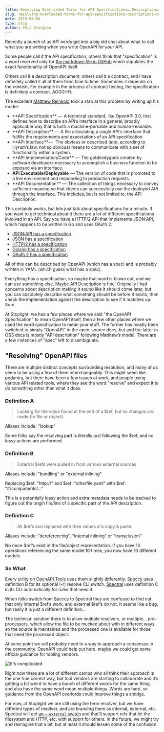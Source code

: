 ```yaml
---
title: Resolving Overloaded Terms for API Specifications… Descriptions… Contract?
slug: resolving-overloaded-terms-for-api-specifications-descriptions-contracts
date: 2019-04-04
type: blog
author: Phil Sturgeon
---
```


Recently a bunch of us API nerds got into a big old chat about what to call what you are writing when you write OpenAPI for _your_ API.

Some people call it the API specification, others think that "specification" is a word reserved only for [the markdown file in GitHub](https://github.com/OAI/OpenAPI-Specification/blob/master/versions/3.0.0.md) which stipulates the exact functionality of OpenAPI itself.

Others call it a description document, others call it a contract, and I have definitely called it all of them from time to time. Sometimes it depends on the context. For example in the process of contract testing, the specification is definitely a contract. AGGGHH.

The excellent [Matthew Reinbold](https://matthewreinbold.com/2019/02/27/APIsandPedantry/) took a stab at this problem by writing up his model:

- **API Specification ** —  A technical standard, like OpenAPI 3.0, that defines how to describe an API’s interface in a general, broadly applicable way that is both a machine-parsable and human-readable.
- **API Description ** —  A file articulating a single API’s interface that fulfills the requirements and expectations of an API specification.
- **API Interface **—   The obvious or described (and, according to Hyrum’s law, not so obvious) means to communicate with a set of functionality within a system.
- **API Implementation/Code ** —  The gobbledygook created by software developers necessary to accomplish a business function to be exposed via an interface.
- **API Executable/Deployable**  — The version of code that is promoted to a live environment and responding to production requests.
- **API Documentation ** —  The collection of things necessary to convey sufficient meaning so that clients can successfully use the deployed API through the interface. This includes, but is not limited to, the API Description.

This certainly works, but lets just talk about specifications for a minute. If you want to get technical about it there are a lot of different specifications involved in an API. Say you have a HTTP/2 API that implements JSON:API, which happens to be written in Go and uses OAuth 2.

- [JSON:API has a specification](https://jsonapi.org/)
- [JSON has a specification](https://tools.ietf.org/html/rfc7159)
- [HTTP/2 has a specification](https://tools.ietf.org/html/rfc7540)
- [Golang has a specification](https://golang.org/ref/spec)
- [OAuth 2 has a specification](https://tools.ietf.org/html/rfc6749)

All of this can be described by OpenAPI (which has a spec) and is probably written in YAML (which guess what has a spec).

Everything has a specification, so maybe that word is blown out, and we can use something else. Maybe API Description is fine. Originally I had concerns about description making it sound like it should come later, but you can absolutely describe what something should be before it exists, then check the implementation against the description to see if it matches up. Sure.

At Stoplight, we had a few places where we said "the OpenAPI Specification" to mean OpenAPI itself, then a few other places where we used the word specification to mean your stuff. The former has mostly been switched to simply "OpenAPI" in the open-source docs, but and the latter in OSS docs is mostly "API description" following Matthew’s model. There are a few instances of "spec" left to disambiguate.

## "Resolving" OpenAPI files

There are multiple distinct concepts surrounding resolution, and many of us seem to be using a few of them interchangeably. This might seem like pedantry, but there have been a few issues at work, and people using various API related tools, where they see the word "resolve" and expect it to do something other than what it does.

### Definition A

> Looking for the value found at the end of a \$ref, but no changes are made (to file or object)

Aliases include: "lookup"

Some folks say the resolving part is literally just following the \$ref, and no lossy actions are performed.

### Definition B

> External \$refs were pulled in from various external sources

Aliases include: "bundling" or "external inlining"

Replacing $ref: "http://" and $ref: "otherfile.yaml" with \$ref: "#/components/…"

This is a potentially lossy action and extra metadata needs to be tracked to figure out the origin file/line of a specific part of the API description.

### Definition C

> All \$refs and replaced with their values a’la copy & paste.

Aliases include: "dereferencing", "internal inlining" or "transclusion"

No more \$ref’s exist in the file/object representation. If you have 10 operations referencing the same model 10 times, you now have 10 different models.

### So What

Every utility on [OpenAPI.Tools](http://openapi.tools/) uses them slightly differently. [Speccy](http://speccy.io/) uses definition B for its optional (-r) resolve CLI switch. [Spectral](https://github.com/stoplightio/spectral) uses definition C in its CLI automatically for rules that need it.

When folks switch from Speccy to Spectral they are confused to find out that only internal $ref’s work, and external $ref’s do not. It seems like a bug, but really it is just a different definition…

The technical solution there is to allow multiple resolvers, or multiple… pre-processors, which allow the file to be mucked about with in different ways, so the source is maintained and the processed one is available for those that need the processed object.

At some point we will probably need to a way to approach a consensus in the community. OpenAPI could help out here, maybe we could get some official guidance for tooling vendors.

![It's complicated](../../images/posts/qr-code-box.jpg)

Right now there are a lot of different camps who all think their approach is the one true correct way, but tool vendors are starting to collaborate and it’s getting a bit weird to have a bunch of different words for the same thing, and also have the same word mean multiple things. Words are hard, so guidance from the OpenAPI overlords could improve things a smidge.

For now, at Stoplight we are still using the term resolver, but we have different types of resolver, and are branding them as internal, external, etc. Spectral will get [an `— external` switch](https://github.com/stoplightio/spectral/issues/134) and that’ll support refs that hit the filesystem and HTTP, etc. with support for others. In the future, we might try and reimagine that a bit, but at least it should lessen some of the confusion.
